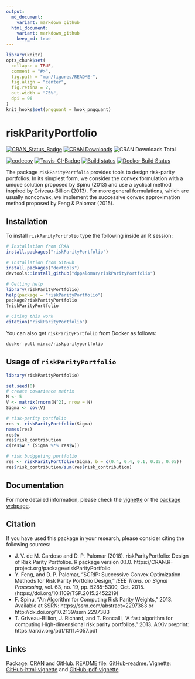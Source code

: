 ```yaml
---
output:
  md_document:
    variant: markdown_github
  html_document:
    variant: markdown_github
    keep_md: true
---
```


<!-- README.md is generated from README.Rmd. Please edit that file -->

```r
library(knitr)
opts_chunk$set(
  collapse = TRUE,
  comment = "#>",
  fig.path = "man/figures/README-",
  fig.align = "center",
  fig.retina = 2,
  out.width = "75%",
  dpi = 96
)
knit_hooks$set(pngquant = hook_pngquant)
```

# riskParityPortfolio

[![CRAN_Status_Badge](https://www.r-pkg.org/badges/version/riskParityPotfolio)](https://cran.r-project.org/package=riskParityPortfolio)
[![CRAN Downloads](https://cranlogs.r-pkg.org/badges/riskParityPortfolio)](https://cran.r-project.org/package=riskParityPortfolio)
![CRAN Downloads Total](https://cranlogs.r-pkg.org/badges/grand-total/riskParityPortfolio?color=brightgreen)

[![codecov](https://codecov.io/gh/mirca/riskParityPortfolio/branch/master/graph/badge.svg)](https://codecov.io/gh/mirca/riskParityPortfolio)
[![Travis-CI-Badge](https://travis-ci.org/mirca/riskParityPortfolio.svg?branch=master)](https://travis-ci.org/mirca/riskParityPortfolio)
[![Build status](https://ci.appveyor.com/api/projects/status/dqjti1y461u7sjn8/branch/master?svg=true)](https://ci.appveyor.com/project/mirca/riskparityportfolio/branch/master)
[![Docker Build Status](https://img.shields.io/docker/build/mirca/riskparityportfolio.svg)](https://hub.docker.com/r/mirca/riskparityportfolio/)


The package `riskParityPortfolio` provides tools to design risk-parity
portfolios. In its simplest form, we consider the convex formulation
with a unique solution proposed by Spinu (2013) and use a cyclical
method inspired by Griveau-Billion (2013). For more general formulations,
which are usually nonconvex, we implement the successive convex approximation
method proposed by Feng & Palomar (2015).


## Installation
To install ``riskParityPortfolio`` type the following inside an R session:

```r
# Installation from CRAN
install.packages("riskParityPortfolio")

# Installation from GitHub
install.packages("devtools")
devtools::install_github("dppalomar/riskParityPortfolio")

# Getting help
library(riskParityPortfolio)
help(package = "riskParityPortfolio")
package?riskParityPortfolio
?riskParityPortfolio

# Citing this work
citation("riskParityPortfolio")
```

You can also get ``riskParityPortfolio`` from Docker as follows:
```
docker pull mirca/riskparityportfolio
```

## Usage of `riskParityPortfolio`
```r
library(riskParityPortfolio)

set.seed(0)
# create covariance matrix
N <- 5
V <- matrix(rnorm(N^2), nrow = N)
Sigma <- cov(V)

# risk-parity portfolio
res <- riskParityPortfolio(Sigma)
names(res)
res$w
res$risk_contribution
c(res$w * (Sigma %*% res$w))

# risk budggeting portfolio
res <- riskParityPortfolio(Sigma, b = c(0.4, 0.4, 0.1, 0.05, 0.05))
res$risk_contribution/sum(res$risk_contribution)
```

## Documentation
For more detailed information, please check the
[vignette](https://htmlpreview.github.io/?https://github.com/dppalomar/riskParityPortfolio/blob/master/vignettes/RiskParityPortfolio-html-vignette.html)
or the [package webpage](https://mirca.github.io/riskParityPortfolio).

## Citation
If you have used this package in your research, please consider citing the following sources:

- J. V. de M. Cardoso and D. P. Palomar (2018). riskParityPortfolio:
  Design of Risk Parity Portfolios. R package version 0.1.0.
  https://CRAN.R-project.org/package=riskParityPortfolio
- Y. Feng, and D. P. Palomar, "SCRIP: Successive Convex Optimization Methods for
  Risk Parity Portfolio Design," _IEEE Trans. on Signal Processing_, vol. 63, no. 19,
  pp. 5285-5300, Oct. 2015.  (https://doi.org/10.1109/TSP.2015.2452219)
- F. Spinu, "An Algorithm for Computing Risk Parity Weights," 2013.
  Available at SSRN: https://ssrn.com/abstract=2297383 or http://dx.doi.org/10.2139/ssrn.2297383
- T. Griveau-Billion, J. Richard, and T. Roncalli, "A fast algorithm for computing High-dimensional risk parity portfolios," 2013.
  ArXiv preprint: https://arxiv.org/pdf/1311.4057.pdf

## Links
Package: [CRAN](https://CRAN.R-project.org/package=riskParityPortfolio) and [GitHub](https://github.com/dppalomar/riskParityPortfolio).
README file: [GitHub-readme](https://htmlpreview.github.io/?https://github.com/dppalomar/riskParityPortfolio/blob/master/README.html).
Vignette: [GitHub-html-vignette](https://htmlpreview.github.io/?https://github.com/dppalomar/riskParityPortfolio/blob/master/vignettes/RiskParityPortfolio-html-vignette.html) and
[GitHub-pdf-vignette](https://docs.google.com/viewer?url=https://github.com/dppalomar/riskParityPortfolio/raw/master/vignettes/RiskParityPortfolio-pdf-vignette.pdf).

